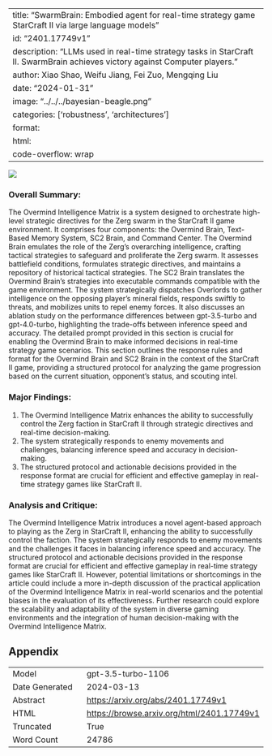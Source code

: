 
---
title: "SwarmBrain: Embodied agent for real-time strategy game StarCraft II via large language models"
id: "2401.17749v1"
description: "LLMs used in real-time strategy tasks in StarCraft II. SwarmBrain achieves victory against Computer players."
author: Xiao Shao, Weifu Jiang, Fei Zuo, Mengqing Liu
date: "2024-01-31"
image: "../../../bayesian-beagle.png"
categories: ['robustness', 'architectures']
format:
  html:
    code-overflow: wrap
---

![](../../../bayesian-beagle.png)

### Overall Summary:

The Overmind Intelligence Matrix is a system designed to orchestrate high-level strategic directives for the Zerg swarm in the StarCraft II game environment. It comprises four components: the Overmind Brain, Text-Based Memory System, SC2 Brain, and Command Center. The Overmind Brain emulates the role of the Zerg's overarching intelligence, crafting tactical strategies to safeguard and proliferate the Zerg swarm. It assesses battlefield conditions, formulates strategic directives, and maintains a repository of historical tactical strategies. The SC2 Brain translates the Overmind Brain's strategies into executable commands compatible with the game environment. The system strategically dispatches Overlords to gather intelligence on the opposing player's mineral fields, responds swiftly to threats, and mobilizes units to repel enemy forces. It also discusses an ablation study on the performance differences between gpt-3.5-turbo and gpt-4.0-turbo, highlighting the trade-offs between inference speed and accuracy. The detailed prompt provided in this section is crucial for enabling the Overmind Brain to make informed decisions in real-time strategy game scenarios. This section outlines the response rules and format for the Overmind Brain and SC2 Brain in the context of the StarCraft II game, providing a structured protocol for analyzing the game progression based on the current situation, opponent's status, and scouting intel.

### Major Findings:
1. The Overmind Intelligence Matrix enhances the ability to successfully control the Zerg faction in StarCraft II through strategic directives and real-time decision-making.
2. The system strategically responds to enemy movements and challenges, balancing inference speed and accuracy in decision-making.
3. The structured protocol and actionable decisions provided in the response format are crucial for efficient and effective gameplay in real-time strategy games like StarCraft II.

### Analysis and Critique:
The Overmind Intelligence Matrix introduces a novel agent-based approach to playing as the Zerg in StarCraft II, enhancing the ability to successfully control the faction. The system strategically responds to enemy movements and the challenges it faces in balancing inference speed and accuracy. The structured protocol and actionable decisions provided in the response format are crucial for efficient and effective gameplay in real-time strategy games like StarCraft II. However, potential limitations or shortcomings in the article could include a more in-depth discussion of the practical application of the Overmind Intelligence Matrix in real-world scenarios and the potential biases in the evaluation of its effectiveness. Further research could explore the scalability and adaptability of the system in diverse gaming environments and the integration of human decision-making with the Overmind Intelligence Matrix.

## Appendix

|          |          |
|----------|----------|
| Model     | gpt-3.5-turbo-1106       |
| Date Generated     | 2024-03-13       |
| Abstract | [https://arxiv.org/abs/2401.17749v1](https://arxiv.org/abs/2401.17749v1)        |
| HTML     | [https://browse.arxiv.org/html/2401.17749v1](https://browse.arxiv.org/html/2401.17749v1)       |
| Truncated       | True       |
| Word Count       | 24786       |